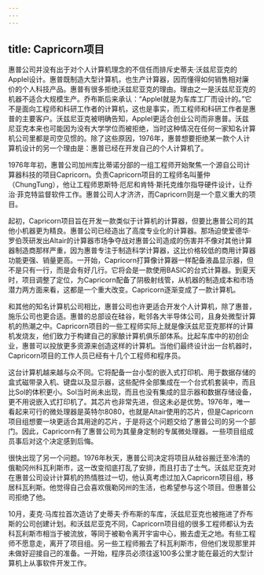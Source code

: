 ```yaml
---
---
---
```

title: Capricorn项目
---




惠普公司并没有出于对个人计算机理念的不信任而排斥史蒂夫·沃兹尼亚克的AppleI设计。惠普既制造大型计算机，也生产计算器，因而懂得如何销售相对廉价的个人科技产品。惠普有很多拒绝沃兹尼亚克的理由。理由之一是沃兹尼亚克的机器不适合大规模生产。乔布斯后来承认：“AppleI就是为车库工厂而设计的。”它不是面向工程师和科研工作者的计算机，这也是事实，而工程师和科研工作者是惠普的主要客户。沃兹尼亚克被明确告知，AppleI更适合创业公司而非惠普。沃兹尼亚克本来也可能因为没有大学学位而被拒绝，当时这种情况在任何一家知名计算机公司里都是司空见惯的。除了这些原因，1976年，惠普想要拒绝某一款个人计算机设计的另一个理由是：惠普已经在开发自己的个人计算机了。

1976年年初，惠普公司加州库比蒂诺分部的一组工程师开始聚焦一个源自公司计算器科技的项目Capricorn。负责Capricorn项目的工程师名叫董仲（ChungTung），他让工程师恩斯特·厄尼和肯特·斯托克维尔指导硬件设计，让乔治·菲克特监督软件工作。惠普公司人才济济，而Capricorn则是一个意义重大的项目。

起初，Capricorn项目旨在开发一款类似于计算机的计算器，但要比惠普公司的其他小机器更为精良。惠普公司已经造出了高度专业化的计算器。那场迫使爱德华·罗伯茨研发出Altair的计算器市场争夺战对惠普公司造成的伤害并不像对其他计算器制造商那样严重，因为惠普专注于制造科学计算器，这比价格较低的商用计算器功能更强、销量更高。一开始，Capricorn打算像计算器一样配备液晶显示器，但不是只有一行，而是会有好几行。它将会是一款使用BASIC的台式计算器。到夏天时，项目调整了定位，为Capricorn配备了阴极射线管，从机器的制造成本和市场潜力两方面来看，这都是一个重大改变。Capricorn逐渐变成了一款计算机。

和其他的知名计算机公司相比，惠普公司也许更适合开发个人计算机，除了惠普，施乐公司也更合适。惠普的总部设在硅谷，毗邻各大半导体公司，且身处微型计算机的热潮之中。Capricorn项目的一些工程师实际上就是像沃兹尼亚克那样的计算机发烧友，他们致力于构建自己的家酿计算机俱乐部体系。比起车库中的初创企业，惠普可以投放更多资源来创造这样的计算机。当他们最终设计出一台机器时，Capricorn项目的工作人员已经有十几个工程师和程序员。

这台计算机越来越与众不同。它将配备一台小型的嵌入式打印机、用于数据存储的盒式磁带录入机、键盘以及显示器，这些配件全部集成在一个台式机套装中，而且比Sol的体积更小。Sol当时尚未出现，而且也没有集成的显示器和数据存储设备，更不用说嵌入式打印机了。其芯片也非常先进，但这未必是优势。1976年，唯一看起来可行的微处理器是英特尔8080，也就是Altair使用的芯片，但是Capricorn项目组想要一块更适合其用途的芯片，于是将这个问题交给了惠普公司的另一个部门。因此，Capricorn有了惠普公司为其量身定制的专属微处理器。一些项目组成员事后对这个决定感到后悔。

很快出现了另一个问题。1976年秋天，惠普公司决定将项目从硅谷搬迁至冷清的俄勒冈州科瓦利斯市，这一改变彻底打乱了安排，而且打击了士气。沃兹尼亚克对在惠普公司设计计算机的热情胜过一切，他认真考虑过加入Capricorn项目组，移居科瓦利斯。他觉得自己会喜欢俄勒冈州的生活，也希望参与这个项目。但惠普公司拒绝了他。

10月，麦克·马库拉首次造访了史蒂夫·乔布斯的车库，沃兹尼亚克也被拖进了乔布斯的公司创建计划。和沃兹尼亚克不同，Capricorn项目组的很多工程师都认为去科瓦利斯市相当于被流放，等同于被勒令离开宇宙中心，搬去虚无之地。有些工程师不愿意走，离开了项目组。另一些工程师搬去了科瓦利斯市，但他们发现那里并未做好迎接自己的准备。一开始，程序员必须往返100多公里才能在最近的大型计算机上从事软件开发工作。